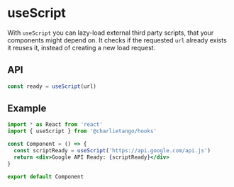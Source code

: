# useScript

With `useScript` you can lazy-load external third party scripts, that your
components might depend on. It checks if the requested `url` already exists it
reuses it, instead of creating a new load request.

## API

```js
const ready = useScript(url)
```

## Example

```jsx
import * as React from 'react'
import { useScript } from '@charlietango/hooks'

const Component = () => {
  const scriptReady = useScript('https://api.google.com/api.js')
  return <div>Google API Ready: {scriptReady}</div>
}

export default Component
```